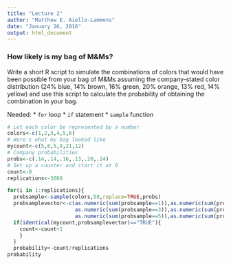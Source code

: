 ```yaml
---
title: "Lecture 2"
author: "Matthew E. Aiello-Lammens"
date: "January 26, 2016"
output: html_document
---
```


### How likely is my bag of M&Ms?

Write a short R script to simulate the combinations of colors that would have been possible from your bag of M&Ms assuming the company-stated color distribution (24% blue, 14% brown, 16% green, 20% orange, 13% red, 14% yellow) and use this script to calculate the probability of obtaining the combination in your bag. 

Needed:
* `for` loop
* `if` statement
* `sample` function

```r
# Let each color be represented by a number
colors<-c(1,2,3,4,5,6)
# Here's what my bag looked like
mycount<-c(5,6,5,9,21,12)
# Company probabilities
probs<-c(.14,.14,.16,.13,.20,.24)
# Set up a counter and start it at 0
count<-0
replications<-3000

for(i in 1:replications){
  probsample<-sample(colors,58,replace=TRUE,probs)
  probsamplevector<-c(as.numeric(sum(probsample==1)),as.numeric(sum(probsample==2)),
                      as.numeric(sum(probsample==3)),as.numeric(sum(probsample==4)),
                      as.numeric(sum(probsample==5)),as.numeric(sum(probsample==6)))
  if(identical(mycount,probsamplevector)=="TRUE"){
    count<-count+1
    }
  }
  probability<-count/replications
probability
```



